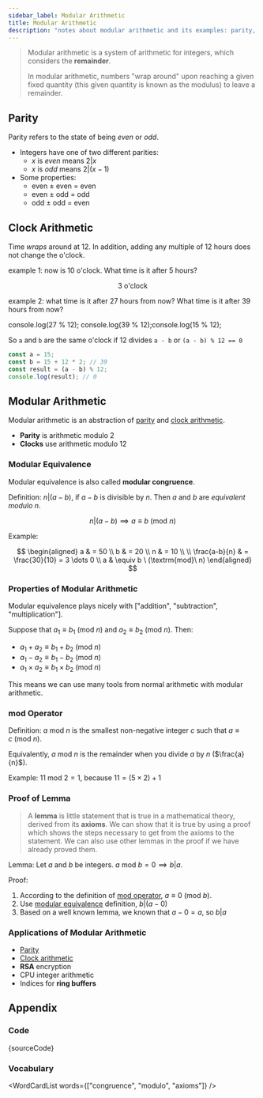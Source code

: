 ```yaml
---
sidebar_label: Modular Arithmetic
title: Modular Arithmetic
description: "notes about modular arithmetic and its examples: parity, clock arithmetic"
---
```



> Modular arithmetic is a system of arithmetic for integers, which considers the **remainder**.
>
> In modular arithmetic, numbers "wrap around" upon reaching a given fixed quantity (this given quantity is known as the modulus) to leave a remainder.

## Parity

Parity refers to the state of being _even_ or _odd_.

- Integers have one of two different parities:
  - $x$ is _even_ means $2|x$
  - $x$ is _odd_ means $2|(x-1)$
- Some properties:
  - even $\pm$ even = even
  - even $\pm$ odd = odd
  - odd $\pm$ odd = even

## Clock Arithmetic

Time _wraps_ around at 12. In addition, adding any multiple of 12 hours does not change the o'clock.

example 1: now is 10 o'clock. What time is it after 5 hours?

<center>3 o'clock</center>

example 2: what time is it after 27 hours from now? What time is it after 39 hours from now?

<JSEditor>
  console.log(27 % 12); console.log(39 % 12);console.log(15 % 12);
</JSEditor>

So `a` and `b` are the same o'clock if 12 divides `a - b` or `(a - b) % 12 == 0`

```js
const a = 15;
const b = 15 + 12 * 2; // 39
const result = (a - b) % 12;
console.log(result); // 0
```

## Modular Arithmetic

Modular arithmetic is an abstraction of [parity](#parity) and [clock arithmetic](#clock-arithmetic).

- **Parity** is arithmetic modulo 2
- **Clocks** use arithmetic modulo 12

### Modular Equivalence

Modular equivalence is also called **modular congruence**.

Definition: $n | (a - b)$, if $a - b$ is divisible by $n$. Then $a$ and $b$ are _equivalent modulo n_.

$$
n | (a - b) \implies a \equiv b \ (\textrm{mod}\ n)
$$

Example:

$$
\begin{aligned}
a & = 50 \\
b & = 20 \\
n & = 10 \\
\\
\frac{a-b}{n} & = \frac{30}{10} = 3 \dots 0 \\
a & \equiv b \ (\textrm{mod}\ n)
\end{aligned}
$$

### Properties of Modular Arithmetic

Modular equivalence plays nicely with ["addition", "subtraction", "multiplication"].

Suppose that $a_1 \equiv b_1 \ (\textrm{mod}\ n)$ and $a_2 \equiv b_2 \ (\textrm{mod}\ n)$. Then:

- $a_1 + a_2 \equiv b_1 + b_2 \ (\textrm{mod}\ n)$
- $a_1 - a_2 \equiv b_1 - b_2 \ (\textrm{mod}\ n)$
- $a_1 \times a_2 \equiv b_1 \times b_2 \ (\textrm{mod}\ n)$

This means we can use many tools from normal arithmetic with modular arithmetic.

### mod Operator

Definition: $a\ \textrm{mod}\ n$ is the smallest non-negative integer $c$ such that $a \equiv c\ (\textrm{mod}\ n)$.

Equivalently, $a\ \textrm{mod}\ n$ is the remainder when you divide $a$ by $n$ ($\frac{a}{n}$).

Example: $11\ \textrm{mod}\ 2 = 1$, because $11 = (5 \times 2) + 1$

### Proof of Lemma

> A **lemma** is little statement that is true in a mathematical theory,
> derived from its **axioms**. We can show that it is true by using a
> proof which shows the steps necessary to get from the axioms to
> the statement. We can also use other lemmas in the proof if we
> have already proved them.

Lemma: Let $a$ and $b$ be integers.
$a\ \textrm{mod}\ b = 0 \implies b|a$.

Proof:

1. According to the definition of [mod operator](#mod-operator), $a \equiv 0 \ (\textrm{mod}\ b)$.
2. Use [modular equivalence](#modular-equivalence) definition, $b | (a - 0)$
3. Based on a well known lemma, we known that $a - 0 = a$, so $b | a$

### Applications of Modular Arithmetic

- [Parity](#parity)
- [Clock arithmetic](#clock-arithmetic)
- **RSA** encryption
- CPU integer arithmetic
- Indices for **ring buffers**

## Appendix

### Code

<JSEditor title="modular equivalence">{sourceCode}</JSEditor>

### Vocabulary

<WordCardList words={["congruence", "modulo", "axioms"]} />

